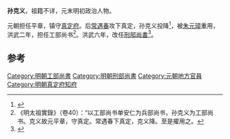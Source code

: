 '''孙克义'''，祖籍不详，元末明初政治人物。

元朝担任平章，镇守[[真定府|真定府]]。后[[常遇春|常遇春]]攻下真定，孙克义投降<ref name="杨国庆王志高2008">{{cite book|author1=杨国庆|author2=王志高|title=南京城墙志|url=http://books.google.com/books?id=dewQAQAAMAAJ|year=2008|publisher=凤凰出版社|page=244}}</ref>，被[[朱元璋|朱元璋]]重用，洪武二年，担任工部尚书<ref>《明太祖實錄》（卷40）：“以工部尚书单安仁为兵部尚书，孙克义为工部尚书。克义故元平章，守真定。常遇春下真定，克义降。至是擢用之。</ref>。洪武六年，改任[[明朝刑部尚書|刑部尚書]]<ref name="杨一凡1984">{{cite book|author=杨一凡|title=明初重典考|url=http://books.google.com/books?id=G82xAAAAIAAJ|year=1984|publisher=湖南人民出版社|page=132}}</ref>。

==参考==
{{reflist}}
{{明朝人物小作品}}
[[Category:明朝工部尚書|Category:明朝工部尚書]]
[[Category:明朝刑部尚書|Category:明朝刑部尚書]]
[[Category:元朝地方官員|Category:元朝地方官員]]
[[Category:明朝真定府知府|Category:明朝真定府知府]]